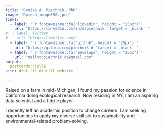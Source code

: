 ```yaml
---
title: "Denise A. Piechnik, PhD"
image: "Dpiech_image300.jpeg"
links:
  - label: '`r fontawesome::fa("linkedin", height = "25px")`'
    url: "https://linkedin.com/in/dapiechnik 'target = _blank' "
#  - label: Twitter
#    url: "https://twitter.com/"
  - label: '`r fontawesome::fa("github", height = "25px")`'
    url: "https://github.com/piechnik-d 'target = _blank' "
  - label: '`r fontawesome::fa("envelope", height = "25px")`'
    url: "mailto:piechnik.da@gmail.com"
output:
  postcards::jolla
site: distill::distill_website

---
```

 
Raised on a farm in mid-Michigan, I found my passion for science in California doing ecological research.  Now residing in NY, I am an aspiring data scientist and a fiddle player.  

I recently left an academic position to change careers.  I am seeking opportunities to apply my diverse skill set to sustainability and environmental-related problem-solving.

